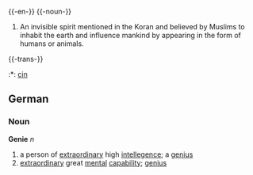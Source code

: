 {{-en-}}
{{-noun-}}
#An invisible spirit mentioned in the Koran and believed by Muslims to inhabit the earth and influence mankind by appearing in the form of humans or animals.

{{-trans-}}
:*{{tr}}: [[cin]]
==German==
===Noun===
'''Genie''' ''n''
# a person of [[extraordinary]] high [[intellegence]]; a [[genius]]
# [[extraordinary]] great [[mental]] [[capability]]; [[genius]]
